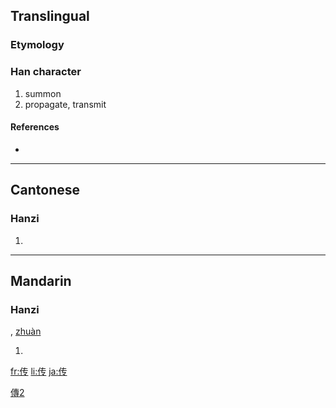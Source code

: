 {{also|傳}}
==Translingual==

===Etymology===
{{Han simp|傳|f=專|t=专}}

[[Category:CJKV characters simplified differently in Japan and China|傳2]]

===Han character===
{{Han char|rn=9|rad=人|as=04|sn=6|four=|canj=人手弓戈 (OQNI)}}

# summon
# propagate, transmit

====References====
* {{Han ref|kx=0096.121|hdz=10117.170|uh=4F20|ud=20256}}

----

==Cantonese==

===Hanzi===
{{yue-hanzi|jyut=|y=chyun4|tra=傳}}

# {{defn|Cantonese|sort=人04}}

----

==Mandarin==

===Hanzi===
{{cmn-hanzi|tra=傳|pin=[[chuán]] ([[chuan2]])|wg=ch'uan<sup>2</sup>}}, [[zhuàn]]

# {{defn|Mandarin|sort=人04}}

[[fr:传]]
[[li:传]]
[[ja:传]]
